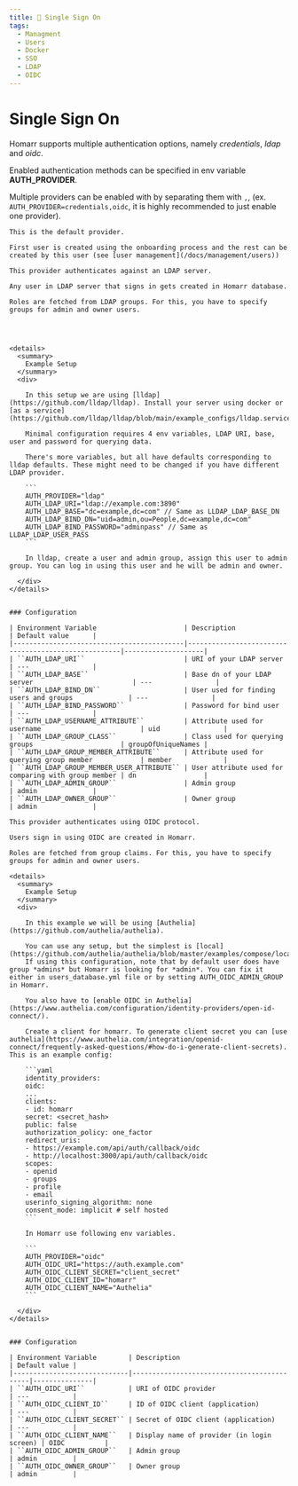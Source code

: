 ```yaml
---
title: 🙋 Single Sign On
tags:
  - Managment
  - Users
  - Docker
  - SSO
  - LDAP
  - OIDC
---
```



# Single Sign On

Homarr supports multiple authentication options, namely *credentials*, *ldap* and *oidc*.

Enabled authentication methods can be specified in env variable **AUTH_PROVIDER**.

Multiple providers can be enabled with by separating them with `,`, (ex. `AUTH_PROVIDER=credentials,oidc`, it is highly recommended to just enable one provider).

<Tabs>
  <TabItem value="credentials" label="Credentials Provider" default>

    This is the default provider.

    First user is created using the onboarding process and the rest can be created by this user (see [user management](/docs/management/users))

  </TabItem>
  <TabItem value="ldap" label="LDAP provider">

    This provider authenticates against an LDAP server.

    Any user in LDAP server that signs in gets created in Homarr database.

    Roles are fetched from LDAP groups. For this, you have to specify groups for admin and owner users.




    <details>
      <summary>
        Example Setup
      </summary>
      <div>

        In this setup we are using [lldap](https://github.com/lldap/lldap). Install your server using docker or [as a service](https://github.com/lldap/lldap/blob/main/example_configs/lldap.service).

        Minimal configuration requires 4 env variables, LDAP URI, base, user and password for querying data.

        There's more variables, but all have defaults corresponding to lldap defaults. These might need to be changed if you have different LDAP provider.

        ```
        AUTH_PROVIDER="ldap"
        AUTH_LDAP_URI="ldap://example.com:3890"
        AUTH_LDAP_BASE="dc=example,dc=com" // Same as LLDAP_LDAP_BASE_DN
        AUTH_LDAP_BIND_DN="uid=admin,ou=People,dc=example,dc=com"
        AUTH_LDAP_BIND_PASSWORD="adminpass" // Same as LLDAP_LDAP_USER_PASS
        ```

        In lldap, create a user and admin group, assign this user to admin group. You can log in using this user and he will be admin and owner.

      </div>
    </details>


    ### Configuration

    | Environment Variable                      | Description                                         | Default value      |
    |-------------------------------------------|-----------------------------------------------------|--------------------|
    | ``AUTH_LDAP_URI``                         | URI of your LDAP server                             | ---                |
    | ``AUTH_LDAP_BASE``                        | Base dn of your LDAP server                         | ---                |
    | ``AUTH_LDAP_BIND_DN``                     | User used for finding users and groups              | ---                |
    | ``AUTH_LDAP_BIND_PASSWORD``               | Password for bind user                              | ---                |
    | ``AUTH_LDAP_USERNAME_ATTRIBUTE``          | Attribute used for username                         | uid                |
    | ``AUTH_LDAP_GROUP_CLASS``                 | Class used for querying groups                      | groupOfUniqueNames |
    | ``AUTH_LDAP_GROUP_MEMBER_ATTRIBUTE``      | Attribute used for querying group member            | member             |
    | ``AUTH_LDAP_GROUP_MEMBER_USER_ATTRIBUTE`` | User attribute used for comparing with group member | dn                 |
    | ``AUTH_LDAP_ADMIN_GROUP``                 | Admin group                                         | admin              |
    | ``AUTH_LDAP_OWNER_GROUP``                 | Owner group                                         | admin              |


  </TabItem>
  <TabItem value="oidc" label="OIDC provider">

    This provider authenticates using OIDC protocol.

    Users sign in using OIDC are created in Homarr.

    Roles are fetched from group claims. For this, you have to specify groups for admin and owner users.

    <details>
      <summary>
        Example Setup
      </summary>
      <div>

        In this example we will be using [Authelia](https://github.com/authelia/authelia).

        You can use any setup, but the simplest is [local](https://github.com/authelia/authelia/blob/master/examples/compose/local/authelia/configuration.yml).
        If using this configuration, note that by default user does have group *admins* but Homarr is looking for *admin*. You can fix it either in users_database.yml file or by setting AUTH_OIDC_ADMIN_GROUP in Homarr.

        You also have to [enable OIDC in Authelia](https://www.authelia.com/configuration/identity-providers/open-id-connect/).

        Create a client for homarr. To generate client secret you can [use authelia](https://www.authelia.com/integration/openid-connect/frequently-asked-questions/#how-do-i-generate-client-secrets). This is an example config:

        ```yaml
        identity_providers:
        oidc:
        ...
        clients:
        - id: homarr
        secret: <secret_hash>
        public: false
        authorization_policy: one_factor
        redirect_uris:
        - https://example.com/api/auth/callback/oidc
        - http://localhost:3000/api/auth/callback/oidc
        scopes:
        - openid
        - groups
        - profile
        - email
        userinfo_signing_algorithm: none
        consent_mode: implicit # self hosted
        ```

        In Homarr use following env variables.

        ```
        AUTH_PROVIDER="oidc"
        AUTH_OIDC_URI="https://auth.example.com"
        AUTH_OIDC_CLIENT_SECRET="client_secret"
        AUTH_OIDC_CLIENT_ID="homarr"
        AUTH_OIDC_CLIENT_NAME="Authelia"
        ```

      </div>
    </details>


    ### Configuration

    | Environment Variable        | Description                                | Default value |
    |-----------------------------|--------------------------------------------|---------------|
    | ``AUTH_OIDC_URI``           | URI of OIDC provider                       | ---           |
    | ``AUTH_OIDC_CLIENT_ID``     | ID of OIDC client (application)            | ---           |
    | ``AUTH_OIDC_CLIENT_SECRET`` | Secret of OIDC client (application)        | ---           |
    | ``AUTH_OIDC_CLIENT_NAME``   | Display name of provider (in login screen) | OIDC          |
    | ``AUTH_OIDC_ADMIN_GROUP``   | Admin group                                | admin         |
    | ``AUTH_OIDC_OWNER_GROUP``   | Owner group                                | admin         |


  </TabItem>
</Tabs>